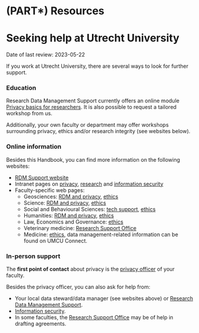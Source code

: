 # (PART\*) Resources {-} 

# Seeking help at Utrecht University {#seeking-help}
:::keywords
Date of last review: 2023-05-22
:::

If you work at Utrecht University, there are several ways to look for further 
support.

### Education {#education}

Research Data Management Support currently offers an online module [Privacy basics for researchers](https://www.uu.nl/en/research/research-data-management/walk-in-hours-workshops/privacy-basics-online-training){target="_blank"}. It is also possible to request a tailored workshop from us.

Additionally, your own faculty or department may offer workshops surrounding
privacy, ethics and/or research integrity (see websites below).

### Online information {#websites}

Besides this Handbook, you can find more information on the following websites:

- [RDM Support website](https://www.uu.nl/rdm){target="_blank"}
- Intranet pages on [privacy](https://intranet.uu.nl/en/knowledge-base/privacy-at-uu){target="_blank"}, 
[research](https://intranet.uu.nl/en/knowledgebase/research){target="_blank"} and
[information security](https://intranet.uu.nl/en/information-security-at-the-uu){target="_blank"}
- Faculty-specific web pages:
  - Geosciences: [RDM and privacy](https://geo-data-support.sites.uu.nl/){target="_blank"},
    [ethics](https://sciencegeo-erb.sites.uu.nl/){target="_blank"}
  - Science: [RDM and privacy](https://science-data-support.sites.uu.nl/){target="_blank"},
    [ethics](https://sciencegeo-erb.sites.uu.nl/){target="_blank"}
  - Social and Behavioural Sciences: [tech support](https://techsupport.fss.uu.nl/){target="_blank"},
    [ethics](https://ferb.sites.uu.nl/){target="_blank"}
  - Humanities: [RDM and privacy](https://cdh.uu.nl/research/data-management-privacy/){target="_blank"},
    [ethics](https://fetc-gw.wp.hum.uu.nl/){target="_blank"}
  - Law, Economics and Governance: [ethics](https://intranet.uu.nl/en/knowledgebase/facultys-ethical-review-committee){target="_blank"}
  - Veterinary medicine: [Research Support Office](https://www.uu.nl/en/node/589/onderzoeksbureauresearch-support-office){target="_blank"}
  - Medicine: [ethics](https://www.metc-utrecht.nl/en/){target="_blank"}, data management-related information can be found on UMCU Connect.

### In-person support {#support}

The **first point of contact** about privacy is the [privacy officer](https://intranet.uu.nl/en/knowledgebase/privacyofficers){target="_blank"}
of your faculty. 

Besides the privacy officer, you can also ask for help from:

- Your local data steward/data manager (see websites above) or 
[Research Data Management Support](https://www.uu.nl/en/research/research-data-management/contact-us){target="_blank"}.
- [Information security](https://intranet.uu.nl/en/security/information-security-contact-who-are-we){target="_blank"}.
- In some faculties, the [Research Support Office](https://intranet.uu.nl/en/knowledgebase/research-support-offices){target="_blank"} 
may be of help in drafting agreements.